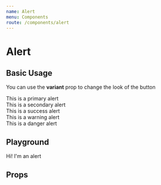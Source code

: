 ```yaml
---
name: Alert
menu: Components
route: /components/alert
---
```



# Alert

## Basic Usage

You can use the **variant** prop to change the look of the button

<Alert>This is a primary alert</Alert><br/>
<Alert variant="secondary">This is a secondary alert</Alert><br/>
<Alert variant="success">This is a success alert</Alert><br/>
<Alert variant="warning">This is a warning alert</Alert><br/>
<Alert variant="danger">This is a danger alert</Alert><br/>

## Playground

<Playground>
  <Alert variant="success">Hi! I'm an alert</Alert>
</Playground>

## Props

<PropsTable of={Alert} />
